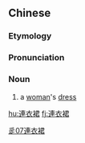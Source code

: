{{also|连衣裙}}
==Chinese==
{{zh-forms|s=连衣裙}}

===Etymology===
{{rfe|lang=zh}}

===Pronunciation===
{{zh-pron
|m=liányīqún
|c=lin4 ji1 kwan4
|cat=n
}}

===Noun===
{{zh-noun|mw=條}}

# a [[woman]]'s [[dress]]

[[Category:zh:Clothing|辵07連衣裙]]

[[hu:連衣裙]]
[[fj:連衣裙]]
